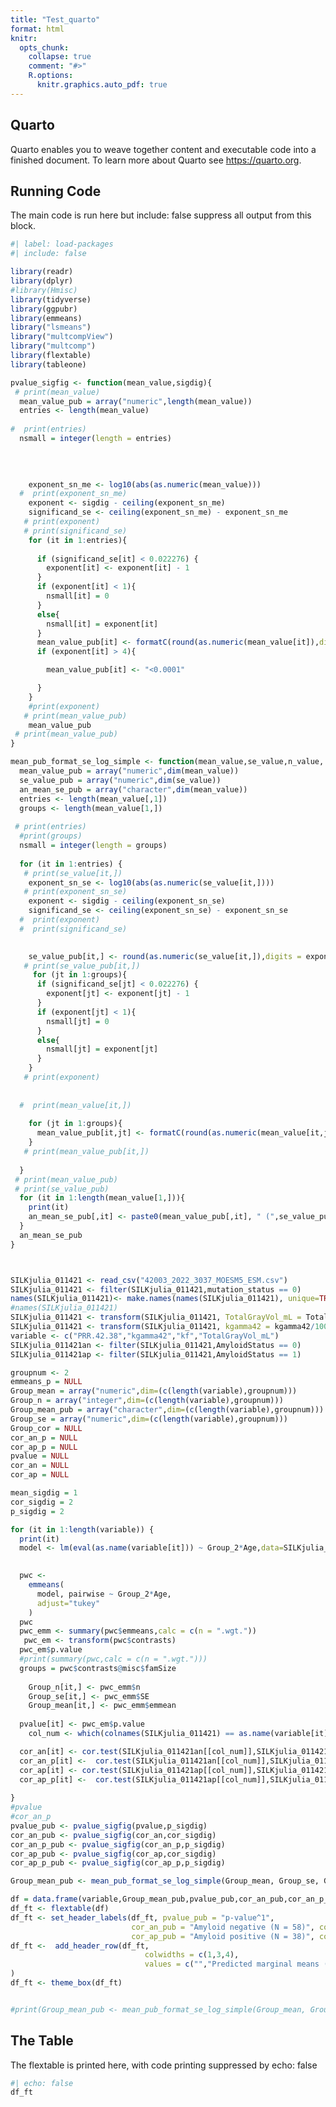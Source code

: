 ---
title: "Test_quarto"
format: html
knitr:
  opts_chunk: 
    collapse: true
    comment: "#>" 
    R.options:
      knitr.graphics.auto_pdf: true
---

## Quarto

Quarto enables you to weave together content and executable code into a finished document. To learn more about Quarto see <https://quarto.org>.

## Running Code

The main code is run here but include: false suppress all output from this block.


```{r}
#| label: load-packages
#| include: false

library(readr)
library(dplyr)
#library(Hmisc)
library(tidyverse)
library(ggpubr)
library(emmeans)
library("lsmeans")
library("multcompView")
library("multcomp")
library(flextable)
library(tableone)

pvalue_sigfig <- function(mean_value,sigdig){
 # print(mean_value)
  mean_value_pub = array("numeric",length(mean_value))
  entries <- length(mean_value)
  
#  print(entries)
  nsmall = integer(length = entries)
  
  

    
    exponent_sn_me <- log10(abs(as.numeric(mean_value)))
  #  print(exponent_sn_me)
    exponent <- sigdig - ceiling(exponent_sn_me)
    significand_se <- ceiling(exponent_sn_me) - exponent_sn_me
   # print(exponent)
   # print(significand_se)
    for (it in 1:entries){
    
      if (significand_se[it] < 0.022276) {
        exponent[it] <- exponent[it] - 1
      }
      if (exponent[it] < 1){
        nsmall[it] = 0
      }
      else{
        nsmall[it] = exponent[it]
      }
      mean_value_pub[it] <- formatC(round(as.numeric(mean_value[it]),digits = exponent[it]),format = 'f', digits = nsmall[it])
      if (exponent[it] > 4){

        mean_value_pub[it] <- "<0.0001"

      }
    }
    #print(exponent)
   # print(mean_value_pub)
    mean_value_pub
 # print(mean_value_pub)
}

mean_pub_format_se_log_simple <- function(mean_value,se_value,n_value, sigdig, big.mark = ",", decimal.mark = "."){
  mean_value_pub = array("numeric",dim(mean_value))
  se_value_pub = array("numeric",dim(se_value))
  an_mean_se_pub = array("character",dim(mean_value))
  entries <- length(mean_value[,1])
  groups <- length(mean_value[1,])
  
 # print(entries)
  #print(groups)
  nsmall = integer(length = groups)
 
  for (it in 1:entries) {
   # print(se_value[it,])
    exponent_sn_se <- log10(abs(as.numeric(se_value[it,])))
   # print(exponent_sn_se)
    exponent <- sigdig - ceiling(exponent_sn_se)
    significand_se <- ceiling(exponent_sn_se) - exponent_sn_se
  #  print(exponent)
  #  print(significand_se)

    
    se_value_pub[it,] <- round(as.numeric(se_value[it,]),digits = exponent)
   # print(se_value_pub[it,])
     for (jt in 1:groups){
      if (significand_se[jt] < 0.022276) {
        exponent[jt] <- exponent[jt] - 1
      }
      if (exponent[jt] < 1){
        nsmall[jt] = 0
      }
      else{
        nsmall[jt] = exponent[jt]
      }
    }
   # print(exponent)
  
    
  #  print(mean_value[it,])
    
    for (jt in 1:groups){
      mean_value_pub[it,jt] <- formatC(round(as.numeric(mean_value[it,jt]),digits = exponent[jt]),format = 'f', digits = nsmall[jt])
    }
   # print(mean_value_pub[it,])
            
  }
 # print(mean_value_pub)
 # print(se_value_pub)
  for (it in 1:length(mean_value[1,])){
    print(it)
    an_mean_se_pub[,it] <- paste0(mean_value_pub[,it], " (",se_value_pub[,it],")")
  }
  an_mean_se_pub
}



SILKjulia_011421 <- read_csv("42003_2022_3037_MOESM5_ESM.csv")
SILKjulia_011421 <- filter(SILKjulia_011421,mutation_status == 0)
names(SILKjulia_011421)<- make.names(names(SILKjulia_011421), unique=TRUE) 
#names(SILKjulia_011421)
SILKjulia_011421 <- transform(SILKjulia_011421, TotalGrayVol_mL = TotalGrayVol/1000)
SILKjulia_011421 <- transform(SILKjulia_011421, kgamma42 = kgamma42/1000)
variable <- c("PRR.42.38","kgamma42","kf","TotalGrayVol_mL")
SILKjulia_011421an <- filter(SILKjulia_011421,AmyloidStatus == 0)
SILKjulia_011421ap <- filter(SILKjulia_011421,AmyloidStatus == 1)

groupnum <- 2
emmeans_p = NULL
Group_mean = array("numeric",dim=(c(length(variable),groupnum)))
Group_n = array("integer",dim=(c(length(variable),groupnum)))
Group_mean_pub = array("character",dim=(c(length(variable),groupnum)))
Group_se = array("numeric",dim=(c(length(variable),groupnum)))
Group_cor = NULL
cor_an_p = NULL
cor_ap_p = NULL
pvalue = NULL
cor_an = NULL
cor_ap = NULL

mean_sigdig = 1
cor_sigdig = 2
p_sigdig = 2

for (it in 1:length(variable)) {
  print(it)
  model <- lm(eval(as.name(variable[it])) ~ Group_2*Age,data=SILKjulia_011421)

  
  pwc <- 
    emmeans(
      model, pairwise ~ Group_2*Age, 
      adjust="tukey"
    )
  pwc
  pwc_emm <- summary(pwc$emmeans,calc = c(n = ".wgt."))
   pwc_em <- transform(pwc$contrasts)
  pwc_em$p.value
  #print(summary(pwc,calc = c(n = ".wgt.")))
  groups = pwc$contrasts@misc$famSize
  
    Group_n[it,] <- pwc_emm$n
    Group_se[it,] <- pwc_emm$SE
    Group_mean[it,] <- pwc_emm$emmean
  
  pvalue[it] <- pwc_em$p.value
    col_num <- which(colnames(SILKjulia_011421) == as.name(variable[it]))

  cor_an[it] <- cor.test(SILKjulia_011421an[[col_num]],SILKjulia_011421an$Age,method = "pearson")$estimate
  cor_an_p[it] <-  cor.test(SILKjulia_011421an[[col_num]],SILKjulia_011421an$Age,method = "pearson")$p.value
  cor_ap[it] <- cor.test(SILKjulia_011421ap[[col_num]],SILKjulia_011421ap$Age,method = "pearson")$estimate
  cor_ap_p[it] <-  cor.test(SILKjulia_011421ap[[col_num]],SILKjulia_011421ap$Age,method = "pearson")$p.value
  
}
#pvalue
#cor_an_p
pvalue_pub <- pvalue_sigfig(pvalue,p_sigdig)
cor_an_pub <- pvalue_sigfig(cor_an,cor_sigdig)
cor_an_p_pub <- pvalue_sigfig(cor_an_p,p_sigdig)
cor_ap_pub <- pvalue_sigfig(cor_ap,cor_sigdig)
cor_ap_p_pub <- pvalue_sigfig(cor_ap_p,p_sigdig)

Group_mean_pub <- mean_pub_format_se_log_simple(Group_mean, Group_se, Group_n, mean_sigdig)

df = data.frame(variable,Group_mean_pub,pvalue_pub,cor_an_pub,cor_an_p_pub,cor_ap_pub,cor_ap_p_pub)
df_ft <- flextable(df)
df_ft <- set_header_labels(df_ft, pvalue_pub = "p-value^1",
                           cor_an_pub = "Amyloid negative (N = 58)", cor_an_p_pub = "p-value",
                           cor_ap_pub = "Amyloid positive (N = 38)", cor_ap_p_pub = "p-value" )
df_ft <-  add_header_row(df_ft,
                              colwidths = c(1,3,4),
                              values = c("","Predicted marginal means (S.E.) at age = 69.9 y", "Correlation coefficient with age")
)
df_ft <- theme_box(df_ft)


#print(Group_mean_pub <- mean_pub_format_se_log_simple(Group_mean, Group_se, Group_n, mean_sigdig))
```

## The Table

The flextable is printed here, with code printing suppressed by echo: false

```{r}
#| echo: false
df_ft
```

